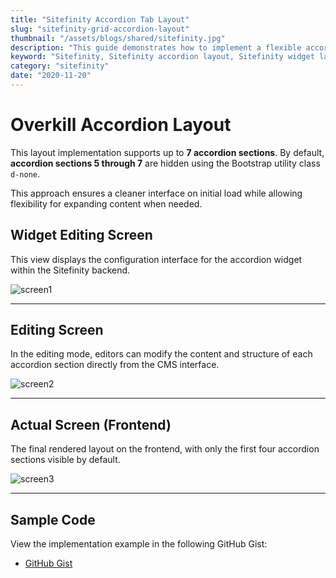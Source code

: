 ```yaml
---
title: "Sitefinity Accordion Tab Layout"
slug: "sitefinity-grid-accordion-layout"
thumbnail: "/assets/blogs/shared/sitefinity.jpg"
description: "This guide demonstrates how to implement a flexible accordion layout in Sitefinity that supports up to 7 sections, with Bootstrap CSS conditional visibility"
keyword: "Sitefinity, Sitefinity accordion layout, Sitefinity widget layout customization, Sitefinity CMS frontend accordion, dynamic accordion sections Sitefinity"
category: "sitefinity"
date: "2020-11-20"
---
```


# Overkill Accordion Layout

This layout implementation supports up to **7 accordion sections**. By default, **accordion sections 5 through 7** are hidden using the Bootstrap utility class `d-none`.

This approach ensures a cleaner interface on initial load while allowing flexibility for expanding content when needed.


## Widget Editing Screen

This view displays the configuration interface for the accordion widget within the Sitefinity backend.

![screen1](/assets/blogs/sitefinity-grid-accordion-layout/screen1.png)

---

## Editing Screen

In the editing mode, editors can modify the content and structure of each accordion section directly from the CMS interface.

![screen2](/assets/blogs/sitefinity-grid-accordion-layout/screen2.png)

---

## Actual Screen (Frontend)

The final rendered layout on the frontend, with only the first four accordion sections visible by default.

![screen3](/assets/blogs/sitefinity-grid-accordion-layout/screen3.png)

---

## Sample Code

View the implementation example in the following GitHub Gist:

- [GitHub Gist](https://gist.github.com/hawjeh/0a021153fea4a063f3f65b134b9aab75)